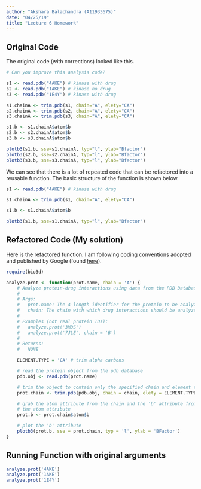 ```yaml
---
author: "Akshara Balachandra (A11933675)"
date: "04/25/19"
title: "Lecture 6 Homework"
---
```


## Original Code

The original code (with corrections) looked like this.

```r
# Can you improve this analysis code?

s1 <- read.pdb("4AKE") # kinase with drug
s2 <- read.pdb("1AKE") # kinase no drug
s3 <- read.pdb("1E4Y") # kinase with drug

s1.chainA <- trim.pdb(s1, chain="A", elety="CA")
s2.chainA <- trim.pdb(s2, chain="A", elety="CA")
s3.chainA <- trim.pdb(s3, chain="A", elety="CA")

s1.b <- s1.chainA$atom$b
s2.b <- s2.chainA$atom$b
s3.b <- s3.chainA$atom$b

plotb3(s1.b, sse=s1.chainA, typ="l", ylab="Bfactor")
plotb3(s2.b, sse=s2.chainA, typ="l", ylab="Bfactor")
plotb3(s3.b, sse=s3.chainA, typ="l", ylab="Bfactor")
```

We can see that there is a lot of repeated code that can be refactored into a reusable function.
The basic structure of the function is shown below.

```r
s1 <- read.pdb("4AKE") # kinase with drug

s1.chainA <- trim.pdb(s1, chain="A", elety="CA")

s1.b <- s1.chainA$atom$b

plotb3(s1.b, sse=s1.chainA, typ="l", ylab="Bfactor")
```

## Refactored Code (My solution)

Here is the refactored function. I am following coding conventions adopted
and published by Google (found
[here](https://google.github.io/styleguide/Rguide.xml)).

```r
require(bio3d)

analyze.prot <- function(prot.name, chain = 'A') {
	# Analyze protein-drug interactions using data from the PDB Database.
	#
	# Args:
	# 	prot.name: The 4-length identifier for the protein to be analyzed
	# 	chain: The chain with which drug interactions should be analyzed.
	#
	# Examples (not real protein IDs):
	#	analyze.prot('3MDS')
	#	analyze.prot('7JLE', chain = 'B')
	#
	# Returns:
	# 	NONE

	ELEMENT.TYPE = 'CA' # trim alpha carbons

	# read the protein object from the pdb database
	pdb.obj <- read.pdb(prot.name)

	# trim the object to contain only the specified chain and element type
	prot.chain <- trim.pdb(pdb.obj, chain = chain, elety = ELEMENT.TYPE)

	# grab the atom attribute from the chain and the 'b' attribute from
	# the atom attribute
	prot.b <- prot.chain$atom$b

	# plot the 'b' attribute
	plotb3(prot.b, sse = prot.chain, typ = 'l', ylab = 'BFactor')
}
```

## Running Function with original arguments

```r
analyze.prot('4AKE')
analyze.prot('1AKE')
analyze.prot('1E4Y')
```


